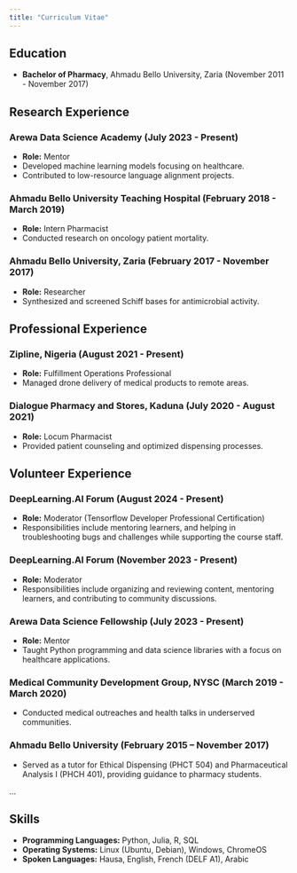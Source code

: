 ```yaml
---
title: "Curriculum Vitae"
---
```


## Education
- **Bachelor of Pharmacy**, Ahmadu Bello University, Zaria (November 2011 - November 2017)

## Research Experience
### Arewa Data Science Academy (July 2023 - Present)
- **Role:** Mentor
- Developed machine learning models focusing on healthcare.
- Contributed to low-resource language alignment projects.

### Ahmadu Bello University Teaching Hospital (February 2018 - March 2019)
- **Role:** Intern Pharmacist
- Conducted research on oncology patient mortality.

### Ahmadu Bello University, Zaria (February 2017 - November 2017)
- **Role:** Researcher
- Synthesized and screened Schiff bases for antimicrobial activity.

## Professional Experience
### Zipline, Nigeria (August 2021 - Present)
- **Role:** Fulfillment Operations Professional
- Managed drone delivery of medical products to remote areas.

### Dialogue Pharmacy and Stores, Kaduna (July 2020 - August 2021)
- **Role:** Locum Pharmacist
- Provided patient counseling and optimized dispensing processes.

## Volunteer Experience

### DeepLearning.AI Forum (August 2024 - Present)
- **Role:** Moderator (Tensorflow Developer Professional Certification)
- Responsibilities include mentoring learners, and helping in troubleshooting bugs and challenges while supporting the course staff.

### DeepLearning.AI Forum (November 2023 - Present)
- **Role:** Moderator
- Responsibilities include organizing and reviewing content, mentoring learners, and contributing to community discussions.

### Arewa Data Science Fellowship (July 2023 - Present)
- **Role:** Mentor
- Taught Python programming and data science libraries with a focus on healthcare applications.

### Medical Community Development Group, NYSC (March 2019 - March 2020)
- Conducted medical outreaches and health talks in underserved communities.

### Ahmadu Bello University (February 2015 – November 2017)
- Served as a tutor for Ethical Dispensing (PHCT 504) and Pharmaceutical Analysis I (PHCH 401), providing guidance to pharmacy students.


...

## Skills
- **Programming Languages:** Python, Julia, R, SQL
- **Operating Systems:** Linux (Ubuntu, Debian), Windows, ChromeOS
- **Spoken Languages:** Hausa, English, French (DELF A1), Arabic
